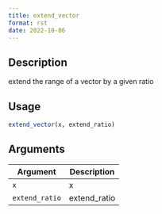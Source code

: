 ```yaml
--- 
title: extend_vector 
format: rst 
date: 2022-10-06 
--- 
```


## Description

extend the range of a vector by a given ratio


## Usage

```r
extend_vector(x, extend_ratio)
```


## Arguments

Argument      |Description
------------- |----------------
`x`     |     x
`extend_ratio`     |     extend_ratio


